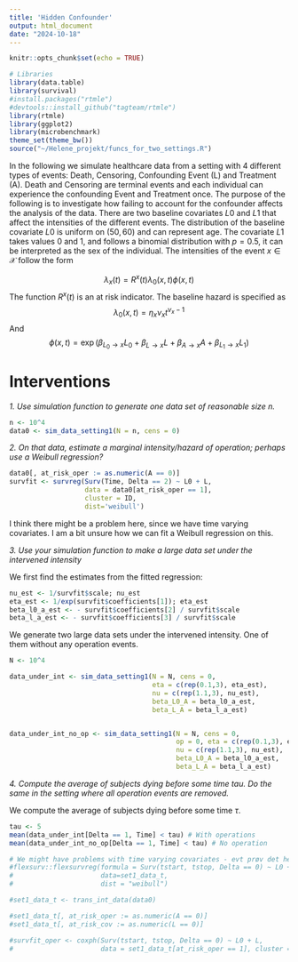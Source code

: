 ```yaml
---
title: 'Hidden Confounder'
output: html_document
date: "2024-10-18"
---
```


```r
knitr::opts_chunk$set(echo = TRUE)
```


```r
# Libraries
library(data.table)
library(survival)
#install.packages("rtmle")
#devtools::install_github("tagteam/rtmle")
library(rtmle)
library(ggplot2)
library(microbenchmark)
theme_set(theme_bw())
source("~/Helene_projekt/funcs_for_two_settings.R")
```

In the following we simulate healthcare data from a setting with 4 different types of events: Death, Censoring, Confounding Event (L) and Treatment (A). Death and Censoring are terminal events and each individual can experience the confounding Event and Treatment once. The purpose of the following is to investigate how failing to account for the confounder affects the analysis of the data. There are two baseline covariates $L0$ and $L1$ that affect the intensities of the different events. The distribution of the baseline covariate $L0$ is uniform on $(50,60)$ and can represent age. The covariate $L1$ takes values 0 and 1, and follows a binomial distribution with $p=0.5$, it can be interpreted as the sex of the individual. The intensities of the event $x \in \mathcal{X}$ follow the form

$$\lambda_{x}(t) =  R^x(t) \lambda_{0}(x,t)\phi(x,t)$$
The function $R^x(t)$ is an at risk indicator. The baseline hazard is specified as
$$\lambda_{0}(x,t)=\eta_x \nu_x t^{\nu_x-1} $$
And
$$\phi(x,t) = \exp (\beta_{L_0 \to x} L_0  + \beta_{L \to x} L + \beta_{A \to x} A + \beta_{L_1 \to x} L_1)$$

# Interventions

*1. Use simulation function to generate one data set of reasonable size $n$.*

```r
n <- 10^4
data0 <- sim_data_setting1(N = n, cens = 0)


```

*2. On that data, estimate a marginal intensity/hazard of operation; perhaps use a Weibull regression?*

```r
data0[, at_risk_oper := as.numeric(A == 0)]
survfit <- survreg(Surv(Time, Delta == 2) ~ L0 + L, 
                   data = data0[at_risk_oper == 1], 
                   cluster = ID,
                   dist='weibull')
```

I think there might be a problem here, since we have time varying covariates. I am a bit unsure how we can fit a Weibull regression on this. 

*3. Use your simulation function to make a large data set under the intervened intensity*

We first find the estimates from the fitted regression:

```r
nu_est <- 1/survfit$scale; nu_est
eta_est <- 1/exp(survfit$coefficients[1]); eta_est
beta_l0_a_est <- - survfit$coefficients[2] / survfit$scale 
beta_l_a_est <- - survfit$coefficients[3] / survfit$scale
```

We generate two large data sets under the intervened intensity. One of them without any operation events. 
```r
N <- 10^4

data_under_int <- sim_data_setting1(N = N, cens = 0,
                                    eta = c(rep(0.1,3), eta_est),
                                    nu = c(rep(1.1,3), nu_est),
                                    beta_L0_A = beta_l0_a_est,
                                    beta_L_A = beta_l_a_est)


data_under_int_no_op <- sim_data_setting1(N = N, cens = 0, 
                                          op = 0, eta = c(rep(0.1,3), eta_est),
                                          nu = c(rep(1.1,3), nu_est),
                                          beta_L0_A = beta_l0_a_est,
                                          beta_L_A = beta_l_a_est)
```

*4. Compute the average of subjects dying before some time tau. Do the same in the setting where all operation events are removed.*

We compute the average of subjects dying before some time $\tau$.  
```r
tau <- 5
mean(data_under_int[Delta == 1, Time] < tau) # With operations
mean(data_under_int_no_op[Delta == 1, Time] < tau) # No operation
```


```r
# We might have problems with time varying covariates - evt prøv det her
#flexsurv::flexsurvreg(formula = Surv(tstart, tstop, Delta == 0) ~ L0 + L, 
#                      data=set1_data_t,
#                      dist = "weibull") 

#set1_data_t <- trans_int_data(data0)

#set1_data_t[, at_risk_oper := as.numeric(A == 0)]
#set1_data_t[, at_risk_cov := as.numeric(L == 0)]

#survfit_oper <- coxph(Surv(tstart, tstop, Delta == 0) ~ L0 + L, 
#                      data = set1_data_t[at_risk_oper == 1], cluster = ID)
```


